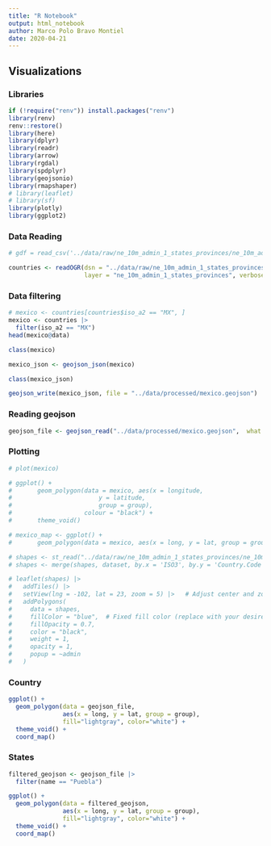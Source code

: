 ```yaml
---
title: "R Notebook"
output: html_notebook
author: Marco Polo Bravo Montiel
date: 2020-04-21
---
```


## Visualizations

### Libraries

```r
if (!require("renv")) install.packages("renv")
library(renv)
renv::restore()
library(here)
library(dplyr)
library(readr)
library(arrow)
library(rgdal)
library(spdplyr)
library(geojsonio)
library(rmapshaper)
# library(leaflet)
# library(sf)
library(plotly)
library(ggplot2)
```

### Data Reading

```r
# gdf = read_csv('../data/raw/ne_10m_admin_1_states_provinces/ne_10m_admin_1_states_provinces.shp')

countries <- readOGR(dsn = "../data/raw/ne_10m_admin_1_states_provinces",
                     layer = "ne_10m_admin_1_states_provinces", verbose = FALSE)

```

### Data filtering

```r
# mexico <- countries[countries$iso_a2 == "MX", ]
mexico <- countries |>  
  filter(iso_a2 == "MX")
head(mexico@data)
```

```r
class(mexico)
```

```r
mexico_json <- geojson_json(mexico)
```

```r
class(mexico_json)
```

```r
geojson_write(mexico_json, file = "../data/processed/mexico.geojson")
```

### Reading geojson

```r
geojson_file <- geojson_read("../data/processed/mexico.geojson",  what = "sp")
```

### Plotting

```r
# plot(mexico)
```

```r
# ggplot() +
#       geom_polygon(data = mexico, aes(x = longitude,
#                        y = latitude,
#                        group = group),
#                    colour = "black") +
#       theme_void()

# mexico_map <- ggplot() + 
#       geom_polygon(data = mexico, aes(x = long, y = lat, group = group), colour = "black", fill = NA)
```

```r
# shapes <- st_read("../data/raw/ne_10m_admin_1_states_provinces/ne_10m_admin_1_states_provinces.shp")
# shapes <- merge(shapes, dataset, by.x = 'ISO3', by.y = 'Country.Code')
```

```r
# leaflet(shapes) |> 
#   addTiles() |> 
#   setView(lng = -102, lat = 23, zoom = 5) |>   # Adjust center and zoom level
#   addPolygons(
#     data = shapes,
#     fillColor = "blue",  # Fixed fill color (replace with your desired attribute)
#     fillOpacity = 0.7,
#     color = "black",
#     weight = 1,
#     opacity = 1,
#     popup = ~admin
#   )
```

### Country

```r
ggplot() +
  geom_polygon(data = geojson_file,
               aes(x = long, y = lat, group = group),
               fill="lightgray", color="white") +
  theme_void() +
  coord_map()
```

### States

```r

filtered_geojson <- geojson_file |> 
  filter(name == "Puebla")

ggplot() +
  geom_polygon(data = filtered_geojson,
               aes(x = long, y = lat, group = group),
               fill="lightgray", color="white") +
  theme_void() +
  coord_map()
```
